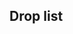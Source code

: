 ==Drop list==
{{Section}}
{{Map/Drops
|regular = true
|no_legend = true
|filter_button = true
|nodes = B,C,E,F,J,L,O
|boss = O
|Abukuma:O/{S:3.45%}
|Akashi:O/{S:0.02%  A:0.03%}
|Akatsuki:O/{B:1.05%}
|Akebono:B/{S:1.03%  A:0.64%}, C/{S:1.05%  A:0.74%}, E/{S:0.62%  A:0.79%  B:0.42%}, F/{S:1.05%  A:0.67%}, J/{A:0.66%  B:0.70%}, L/{A:0.79%  B:0.60%}
|Aoba:B/{S:0.98%}, C/{S:1.02%}, E/{S:1.04%  A:0.76%}, F/{S:1.00%  A:0.15%}, J/{S:0.99%  A:0.82%}, L/{S:1.11%  A:0.69%}, O/{B:1.78%}
|Asashio:B/{S:0.98%  A:0.71%}, C/{S:1.03%  A:0.74%}, E/{A:0.74%  B:0.68%}, F/{S:0.12%  A:0.73%  B:0.77%}, J/{A:0.76%  B:0.72%}, L/{A:0.65%  B:1.32%}, O/{B:1.46%}
|Ashigara:B/{S:1.00%}, C/{S:0.99%}, E/{S:0.96%}, F/{S:1.01%}, J/{S:0.96%}, L/{S:1.00%}, O/{B:1.38%}
|Atago:E/{S:1.01%}, F/{S:0.49%}, J/{S:0.93%}, L/{S:1.07%}, O/{S:3.45%  A:5.36%  B:2.19%}
|Ayanami:B/{S:1.01%  A:0.67%}, C/{S:0.98%  A:0.70%}, E/{S:0.97%  A:0.73%}, F/{S:0.99%  A:0.75%}, J/{S:1.01%  A:0.72%}, L/{S:1.22%  A:0.72%}
|Chikuma:C/{S:0.37%}, E/{S:1.00%}, F/{S:1.02%}, J/{S:0.99%}, L/{S:1.06%}, O/{S:1.70%  A:3.28%  B:1.78%}
|Chitose:B/{S:2.01%}, C/{S:2.00%}, E/{S:1.94%  A:0.71%}, F/{S:2.00%  A:0.74%}, J/{S:1.96%  A:1.17%}, L/{S:2.00%  A:1.08%}
|Chiyoda:B/{S:2.06%}, C/{S:2.08%}, E/{S:2.02%  A:0.74%}, F/{S:2.05%  A:0.66%}, J/{S:2.00%  A:1.45%}, L/{S:2.13%  A:1.72%}
|Choukai:B/{S:1.02%}, C/{S:1.02%}, E/{S:0.98%}, F/{S:1.01%}, J/{S:1.00%}, L/{S:0.95%}, O/{B:1.95%}
|Fubuki:O/{B:1.54%}
|Furutaka:B/{S:0.99%}, C/{S:1.04%}, E/{S:1.00%  A:0.77%}, F/{S:1.08%  A:0.56%}, J/{S:0.96%  A:0.73%}, L/{S:1.12%  A:0.81%}, O/{B:1.38%}
|Fusou:E/{S:0.46%}, J/{S:0.97%}, L/{S:1.10%}, O/{S:3.42%  A:5.17%  B:1.78%}
|Haguro:B/{S:2.08%}, C/{S:2.04%}, E/{S:2.03%  A:0.70%}, F/{S:2.07%  A:0.70%}, J/{S:1.95%  A:0.76%}, L/{S:1.92%  A:0.73%}, O/{B:2.43%}
|Hamakaze:J/{S:0.47%}, L/{S:0.27%}, O/{S:1.53%}
|Haruna:O/{S:3.44%  A:3.50%}
|Hatsuharu:O/{B:1.70%}
|Hatsuyuki:B/{S:1.01%  A:0.77%}, C/{S:0.99%  A:0.72%}, E/{S:1.08%  A:0.72%}, F/{S:1.01%  A:0.75%}, J/{S:0.12%  A:0.74%  B:0.74%}, L/{S:0.12%  A:0.84%  B:0.77%}
|Hiei:O/{S:3.44%  A:3.47%}
|Hiryuu:O/{S:1.71%}
|Hiyou:B/{S:0.98%}, C/{S:0.98%}, E/{S:1.01%}, F/{S:1.03%}, J/{S:1.02%  A:0.78%}, L/{S:1.05%  A:1.03%}, O/{S:0.01%  A:2.48%  B:1.95%}
|Houshou:O/{A:1.76%  B:3.08%}
|Hyuuga:J/{S:1.04%}, L/{S:1.13%}, O/{S:3.45%  A:5.23%  B:2.11%}
|I-168:O/{S:3.48%  A:1.68%}
|I-19:O/{S:1.72%}
|I-58:O/{S:1.73%  A:1.84%}
|Ise:J/{S:0.90%}, L/{S:1.16%}, O/{S:3.44%  A:5.10%  B:1.46%}
|Isonami:B/{S:1.03%  A:0.77%}, C/{S:1.00%  A:0.77%}, E/{S:1.06%  A:0.73%}, F/{S:1.04%  A:0.75%}, J/{A:0.70%  B:0.63%}, L/{A:0.92%  B:0.28%}
|Isuzu:B/{S:1.03%  A:0.67%}, C/{S:1.03%  A:0.71%}, E/{S:0.96%  A:0.75%}, F/{S:1.01%  A:0.76%}, J/{S:0.98%  A:0.74%}, L/{S:1.11%  A:0.69%}, O/{B:1.54%}
|Jintsuu:B/{S:1.01%}, C/{S:1.01%  A:0.41%}, E/{S:1.00%  A:0.73%}, F/{S:1.04%  A:0.74%}, J/{S:1.00%  A:0.78%}, L/{S:1.13%  A:0.78%}, O/{B:1.95%}
|Junyou:B/{S:1.00%}, C/{S:1.00%}, E/{S:1.04%}, F/{S:1.02%}, J/{S:0.99%  A:0.74%}, L/{S:1.11%  A:0.73%}, O/{A:1.75%  B:2.92%}
|Kagerou:O/{B:1.54%}
|Kako:B/{S:2.01%  A:0.70%}, C/{S:2.01%  A:0.68%}, E/{S:2.01%  A:0.77%}, F/{S:2.04%  A:0.70%}, J/{S:1.97%  A:0.77%}, L/{S:2.24%  A:0.79%}, O/{B:2.03%}
|Kawakaze:O/{S:2.26%}
|Kinu:O/{S:3.48%  A:1.61%}
|Kinugasa:J/{S:0.87%}, L/{S:1.03%}
|Kirishima:O/{S:3.46%  A:3.60%}
|Kisaragi:B/{S:1.02%  A:0.77%}, C/{S:1.06%  A:0.71%}, E/{S:1.00%  A:0.73%}, F/{S:1.02%  A:0.68%}, J/{S:1.00%  A:0.79%}, L/{S:1.02%  A:0.76%}
|Kiso:B/{S:0.99%  A:0.73%}, C/{S:1.02%  A:0.74%}, E/{S:0.99%  A:0.78%}, F/{S:1.04%  A:0.68%}, J/{S:0.99%  A:0.66%}, L/{S:1.03%  A:0.97%}, O/{B:1.78%}
|Kitakami:E/{S:0.99%}, F/{S:1.02%}, J/{S:0.95%}, L/{S:1.07%}, O/{S:1.72%  A:3.27%  B:1.78%}
|Kongou:O/{S:3.47%  A:3.54%}
|Kuma:B/{S:1.05%  A:0.62%}, C/{S:1.03%  A:0.72%}, E/{S:1.00%  A:0.82%}, F/{S:1.07%  A:0.69%}, J/{S:1.00%  A:0.75%}, L/{S:1.18%  A:0.79%}, O/{S:1.74%  A:3.49%  B:2.35%}
|Kumano:O/{S:1.77%}
|Makigumo:O/{S:1.75%}
|Maya:B/{S:1.02%}, C/{S:1.03%}, E/{S:1.04%}, F/{S:1.00%}, J/{S:0.91%}, L/{S:0.98%}, O/{B:1.54%}
|Miyuki:B/{S:1.00%  A:0.79%}, C/{S:0.97%  A:0.77%}, E/{S:1.00%  A:0.72%}, F/{S:1.00%  A:0.74%}, J/{A:0.76%  B:0.55%}, L/{A:0.73%  B:0.94%}
|Mogami:B/{S:0.99%}, C/{S:1.08%}, E/{S:1.00%}, F/{S:1.01%}, J/{S:0.99%}, L/{S:0.95%}, O/{S:1.72%  A:3.35%  B:1.46%}
|Mutsuki:B/{S:1.02%  A:0.73%}, C/{S:1.01%  A:0.73%}, E/{S:0.96%  A:0.79%}, F/{S:1.01%  A:0.66%}, J/{S:1.01%  A:0.87%}, L/{S:0.90%  A:0.92%}
|Myoukou:B/{S:0.43%}, C/{S:0.76%}, E/{S:1.04%}, F/{S:0.99%}, J/{S:0.92%}, L/{S:1.09%}
|Nachi:B/{S:0.77%}, C/{S:1.05%}, E/{S:1.05%}, F/{S:0.98%}, J/{S:1.01%}, L/{S:0.88%}, O/{B:2.11%}
|Nagara:B/{S:0.96%  A:0.68%}, C/{S:1.03%  A:0.69%}, E/{S:1.01%  A:0.74%}, F/{S:1.05%  A:0.71%}, J/{S:0.96%  A:0.78%}, L/{S:1.17%  A:0.65%}, O/{S:1.74%  A:3.81%  B:1.95%}
|Naka:B/{S:1.95%  A:1.05%}, C/{S:2.00%  A:1.29%}, E/{S:1.96%  A:1.46%}, F/{S:2.05%  A:1.30%}, J/{S:1.95%  A:1.56%}, L/{S:2.01%  A:1.29%}, O/{B:2.11%}
|Natori:B/{S:1.01%  A:0.69%}, C/{S:1.01%  A:0.72%}, E/{S:1.00%  A:0.74%}, F/{S:0.99%  A:0.69%}, J/{S:1.02%  A:0.86%}, L/{S:1.06%  A:0.78%}, O/{B:1.62%}
|Ooi:E/{S:0.99%}, F/{S:0.90%}, J/{S:1.03%}, L/{S:1.05%}
|Ooshio:B/{S:1.05%  A:0.75%}, C/{S:1.00%  A:0.69%}, E/{A:0.74%  B:0.73%}, F/{A:0.78%  B:0.68%}, J/{A:0.77%  B:0.78%}, L/{A:0.75%  B:0.94%}
|Ryuujou:B/{S:1.01%}, C/{S:1.02%}, E/{S:1.00%  A:0.59%}, F/{S:1.00%}, J/{S:0.97%  A:0.72%}, L/{S:1.04%  A:0.86%}, O/{A:1.68%  B:3.08%}
|Samidare:B/{S:1.02%  A:0.72%}, C/{S:1.01%  A:0.70%}, E/{A:0.74%  B:0.70%}, F/{S:0.86%  A:0.72%  B:0.15%}, J/{A:0.70%  B:0.98%}, L/{A:0.90%  B:0.94%}
|Satsuki:B/{S:0.94%  A:0.74%}, C/{S:1.04%  A:0.71%}, E/{S:1.03%  A:0.71%}, F/{S:1.05%  A:0.69%}, J/{S:0.99%  A:0.62%}, L/{S:0.98%  A:0.90%}
|Sendai:B/{S:1.04%  A:0.70%}, C/{S:1.01%  A:0.73%}, E/{S:1.04%  A:0.68%}, F/{S:1.01%  A:0.76%}, J/{S:0.98%  A:0.75%}, L/{S:1.08%  A:0.66%}, O/{S:0.95%  A:3.59%  B:2.75%}
|Shikinami:B/{S:1.03%  A:0.79%}, C/{S:1.03%  A:0.72%}, E/{S:1.03%  A:0.69%}, F/{S:1.00%  A:0.71%}, J/{S:1.01%  A:0.78%}, L/{S:1.02%  A:0.76%}
|Shiratsuyu:O/{B:1.62%}
|Shirayuki:B/{S:1.02%  A:0.69%}, C/{S:1.01%  A:0.74%}, E/{S:1.05%  A:0.75%}, F/{S:1.01%  A:0.75%}, J/{S:0.59%  A:0.72%  B:0.42%}, L/{S:0.76%  A:1.07%  B:0.66%}
|Shouhou:B/{S:1.05%}, C/{S:1.05%}, E/{S:1.01%  A:0.41%}, F/{S:1.03%}, J/{S:0.97%  A:0.89%}, L/{S:1.03%  A:0.65%}, O/{S:0.17%  A:3.55%  B:3.48%}
|Souryuu:O/{S:1.71%}
|Suzukaze:B/{S:0.97%  A:0.70%}, C/{S:1.00%  A:0.76%}, E/{A:0.73%  B:0.78%}, F/{S:0.50%  A:0.71%  B:0.57%}, J/{A:0.77%  B:0.74%}, L/{A:0.92%  B:0.82%}, O/{B:2.03%}
|Suzuya:O/{S:1.70%}
|Taigei:O/{S:1.72%}
|Takao:E/{S:0.98%}, F/{S:0.17%}, J/{S:0.99%}, L/{S:0.97%}, O/{S:3.47%  A:4.28%  B:1.70%}
|Tama:B/{S:0.96%  A:0.72%}, C/{S:1.04%  A:0.75%}, E/{S:1.01%  A:0.74%}, F/{S:1.06%  A:0.66%}, J/{S:1.02%  A:0.77%}, L/{S:1.09%  A:0.76%}, O/{B:1.38%}
|Tatsuta:B/{S:0.99%  A:0.75%}, C/{S:0.99%  A:0.76%}, E/{S:1.03%  A:0.72%}, F/{S:1.03%  A:0.73%}, J/{S:0.97%  A:0.80%}, L/{S:1.07%  A:0.75%}, O/{B:3.81%}
|Tenryuu:B/{S:1.03%  A:0.74%}, C/{S:1.01%  A:0.68%}, E/{S:0.98%  A:0.78%}, F/{S:0.95%  A:0.77%}, J/{S:0.90%  A:0.71%}, L/{S:0.98%  A:0.78%}, O/{B:3.32%}
|Tone:E/{S:1.03%}, F/{S:1.02%}, J/{S:0.99%}, L/{S:0.96%}, O/{S:1.68%  A:3.37%  B:1.54%}
|Urakaze:O/{S:3.44%  A:1.82%}
|Ushio:B/{S:1.01%  A:0.68%}, C/{S:1.04%  A:0.66%}, E/{S:0.25%  A:0.75%  B:0.63%}, F/{S:1.07%  A:0.83%}, J/{A:0.78%  B:0.61%}, L/{A:0.88%  B:0.55%}
|Uzuki:O/{S:1.78%}
|Yamashiro:E/{S:0.74%}, J/{S:0.95%}, L/{S:1.08%}, O/{S:3.48%  A:4.95%  B:1.95%}
|Yayoi:O/{S:1.98%}
|Yura:B/{S:0.99%  A:0.74%}, C/{S:1.00%  A:0.69%}, E/{S:1.05%  A:0.71%}, F/{S:1.05%  A:0.72%}, J/{S:1.04%  A:0.78%}, L/{S:0.89%  A:0.94%}, O/{B:1.70%}
|Yuugumo:O/{S:3.37%}
|Zuihou:O/{S:1.75%}
}}
{{SectionEnd}}